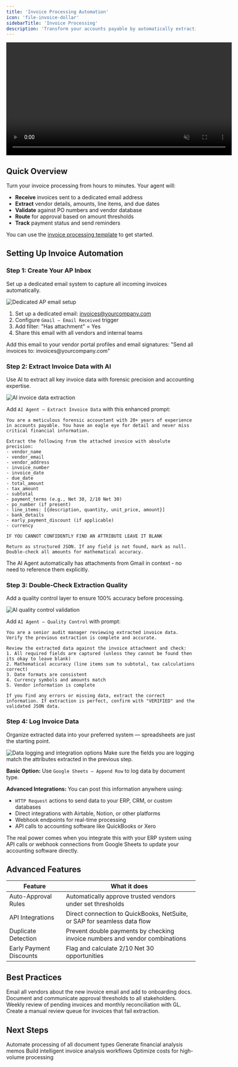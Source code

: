 ```yaml
---
title: 'Invoice Processing Automation'
icon: 'file-invoice-dollar'
sidebarTitle: 'Invoice Processing'
description: 'Transform your accounts payable by automatically extracting invoice data, matching POs, and routing for approval.'
---
```


<div style={{ display: 'flex', justifyContent: 'center', margin: '2rem 0' }}>
  <div className="video-card">
    <video
      src="/lindy-brand-assets/fn_invoice_processing.mp4"
      width="600"
      autoPlay
      muted
      loop
      playsInline
      style={{ display: 'block', width: '100%', borderRadius: '16px' }}
    />
  </div>
</div>

## Quick Overview

Turn your invoice processing from hours to minutes. Your agent will:

- **Receive** invoices sent to a dedicated email address
- **Extract** vendor details, amounts, line items, and due dates
- **Validate** against PO numbers and vendor database
- **Route** for approval based on amount thresholds
- **Track** payment status and send reminders

You can use the [invoice processing template](https://chat.lindy.ai/home/?templateId=6875d732842252d66b38c0ea) to get started.

## Setting Up Invoice Automation

### Step 1: Create Your AP Inbox

Set up a dedicated email system to capture all incoming invoices automatically.

<Frame>
  <img src="/lindy-brand-assets/invoice-trigger.png" alt="Dedicated AP email setup" />
</Frame>

1. Set up a dedicated email: invoices@yourcompany.com
2. Configure `Gmail – Email Received` trigger
3. Add filter: "Has attachment" = Yes
4. Share this email with all vendors and internal teams

<Tip>
Add this email to your vendor portal profiles and email signatures: "Send all invoices to: invoices@yourcompany.com"
</Tip>

### Step 2: Extract Invoice Data with AI

Use AI to extract all key invoice data with forensic precision and accounting expertise.

<Frame>
  <img src="/lindy-brand-assets/invoice-extract.png" alt="AI invoice data extraction" />
</Frame>

Add `AI Agent – Extract Invoice Data` with this enhanced prompt:

```
You are a meticulous forensic accountant with 20+ years of experience in accounts payable. You have an eagle eye for detail and never miss critical financial information.

Extract the following from the attached invoice with absolute precision:
- vendor_name
- vendor_email  
- vendor_address
- invoice_number
- invoice_date
- due_date
- total_amount
- tax_amount
- subtotal
- payment_terms (e.g., Net 30, 2/10 Net 30)
- po_number (if present)
- line_items: [{description, quantity, unit_price, amount}]
- bank_details
- early_payment_discount (if applicable)
- currency

IF YOU CANNOT CONFIDENTLY FIND AN ATTRIBUTE LEAVE IT BLANK

Return as structured JSON. If any field is not found, mark as null. Double-check all amounts for mathematical accuracy.
```

<Tip>
The AI Agent automatically has attachments from Gmail in context - no need to reference them explicitly.
</Tip>

### Step 3: Double-Check Extraction Quality

Add a quality control layer to ensure 100% accuracy before processing.

<Frame>
  <img src="/lindy-brand-assets/invoice-QA.png" alt="AI quality control validation" />
</Frame>

Add `AI Agent – Quality Control` with prompt:

```
You are a senior audit manager reviewing extracted invoice data. Verify the previous extraction is complete and accurate.

Review the extracted data against the invoice attachment and check:
1. All required fields are captured (unless they cannot be found then its okay to leave blank)
2. Mathematical accuracy (line items sum to subtotal, tax calculations correct)
3. Date formats are consistent 
4. Currency symbols and amounts match
5. Vendor information is complete

If you find any errors or missing data, extract the correct information. If extraction is perfect, confirm with "VERIFIED" and the validated JSON data.
```

### Step 4: Log Invoice Data

Organize extracted data into your preferred system — spreadsheets are just the starting point.

<Frame>
  <img src="/lindy-brand-assets/invoice-log.png" alt="Data logging and integration options" />
</Frame>

<Warning>
Make sure the fields you are logging match the attributes extracted in the previous step.
</Warning>

**Basic Option:** Use `Google Sheets – Append Row` to log data by document type.

**Advanced Integrations:** You can post this information anywhere using:
- `HTTP Request` actions to send data to your ERP, CRM, or custom databases
- Direct integrations with Airtable, Notion, or other platforms
- Webhook endpoints for real-time processing
- API calls to accounting software like QuickBooks or Xero

<Tip>
The real power comes when you integrate this with your ERP system using API calls or webhook connections from Google Sheets to update your accounting software directly.
</Tip>

## Advanced Features

| Feature | What it does |
|---------|--------------|
| Auto-Approval Rules | Automatically approve trusted vendors under set thresholds |
| API Integrations | Direct connection to QuickBooks, NetSuite, or SAP for seamless data flow |
| Duplicate Detection | Prevent double payments by checking invoice numbers and vendor combinations |
| Early Payment Discounts | Flag and calculate 2/10 Net 30 opportunities |

## Best Practices

<AccordionGroup>
  <Accordion title="Vendor Onboarding">
    Email all vendors about the new invoice email and add to onboarding docs.
  </Accordion>
  
  <Accordion title="Clear Approval Limits">
    Document and communicate approval thresholds to all stakeholders.
  </Accordion>
  
  <Accordion title="Regular Reconciliation">
    Weekly review of pending invoices and monthly reconciliation with GL.
  </Accordion>
  
  <Accordion title="Exception Handling">
    Create a manual review queue for invoices that fail extraction.
  </Accordion>
</AccordionGroup>

## Next Steps

<CardGroup cols={2}>
  <Card title="Document Processing" href="/use-cases/operations/document-processing" icon="file-lines">
    Automate processing of all document types
  </Card>
  <Card title="Memo Generation" href="/use-cases/finance/memo-generation" icon="file-lines">
    Generate financial analysis memos
  </Card>
  <Card title="Agent Steps" href="/fundamentals/lindy-101/ai-agents" icon="brain-circuit">
    Build intelligent invoice analysis workflows
  </Card>
  <Card title="Credit Optimization" href="/account-billing/credit-optimizations" icon="badge-percent">
    Optimize costs for high-volume processing
  </Card>
</CardGroup>